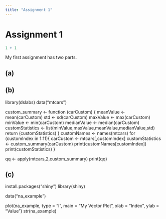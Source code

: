 ```yaml
---
title: "Assignment 1"
---
```


# Assignment 1

```r
1 + 1
```

My first assignment has two parts.

## (a)

## (b)

library(dslabs)
data("mtcars")

custom_summary <- function (carCustom)
{
    meanValue <- mean(carCustom)
    std <- sd(carCustom)
    maxValue <- max(carCustom)
    minValue <- min(carCustom)
    medianValue <- median(carCustom)
    customStatistics <- list(minValue,maxValue,meanValue,medianValue,std)
    return (customStatistics)
}
customNames <- names(mtcars)
for (customIndex in 1:11){
    carCustom <- mtcars[,customIndex]
    customStatistics <- custom_summary(carCustom)
    print(customNames[customIndex])
    print(customStatistics)
}

qq <- apply(mtcars,2,custom_summary)
print(qq)

## (c)
install.packages("shiny")
library(shiny)

data("na_example")

plot(na_example, type = "l", main = "My Vector Plot", xlab = "Index", ylab = "Value")
str(na_example)

